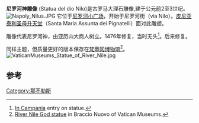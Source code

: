 '''尼罗河神雕像''' (Statua del dio Nilo)是古罗马大理石雕像,建于公元前2至3世纪。
[[Image:Napoly_Nilus.JPG|thumb]]
它位于[[尼罗河小广场|尼罗河小广场]]，开始于尼罗河街（via Nilo）。[[皮尼亚泰利圣母升天堂|皮尼亚泰利圣母升天堂]]（Santa Maria Assunta dei Pignatelli）面对此雕塑。

雕像代表尼罗河神，由亚历山大商人树立。1476年修复，当时无头<ref>[http://www.incampania.com/beniculturali.cfm?s=5&Menu_ID=205&Sub_ID=208&Info_ID=4440 In Campania] {{webarchive|url=https://web.archive.org/web/20140714181711/http://www.incampania.com/beniculturali.cfm?s=5&Menu_ID=205&Sub_ID=208&Info_ID=4440 |date=2014-07-14 }} entry on statue.</ref>。后来修复。

同样主题，但质量更好的版本保存在[[梵蒂冈博物馆|梵蒂冈博物馆]]<ref>[http://www.theoi.com/Gallery/S36.1.html River Nile God statue] {{Wayback|url=http://www.theoi.com/Gallery/S36.1.html |date=20141208000504 }} in Braccio Nuovo of Vatican Museums.</ref>。
[[Image:VaticanMuseums_Statue_of_River_Nile.jpg|thumb]]
{{coord|40.848752|14.256096|display=title}}

==参考==
{{Reflist}}
[[Category:那不勒斯|Category:那不勒斯]]